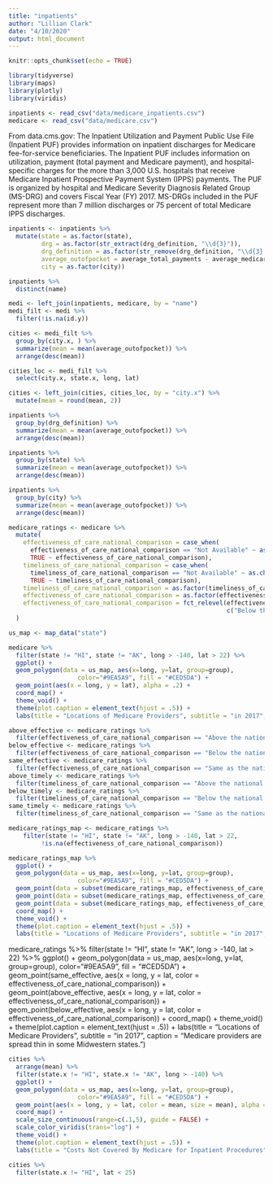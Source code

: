 ```yaml
---
title: "inpatients"
author: "Lillian Clark"
date: "4/10/2020"
output: html_document
---
```


```r
knitr::opts_chunk$set(echo = TRUE)
```

```r
library(tidyverse)
library(maps)
library(plotly)
library(viridis)
```

```r
inpatients <- read_csv("data/medicare_inpatients.csv")
medicare <- read_csv("data/medicare.csv")
```

From data.cms.gov: The Inpatient Utilization and Payment Public Use File (Inpatient PUF) provides information on inpatient discharges for Medicare fee-for-service beneficiaries. The Inpatient PUF includes information on utilization, payment (total payment and Medicare payment), and hospital-specific charges for the more than 3,000 U.S. hospitals that receive Medicare Inpatient Prospective Payment System (IPPS) payments. The PUF is organized by hospital and Medicare Severity Diagnosis Related Group (MS-DRG) and covers Fiscal Year (FY) 2017. MS-DRGs included in the PUF represent more than 7 million discharges or 75 percent of total Medicare IPPS discharges.

```r
inpatients <- inpatients %>%
  mutate(state = as.factor(state),
         drg = as.factor(str_extract(drg_definition, "\\d{3}")),
         drg_definition = as.factor(str_remove(drg_definition, "\\d{3} - ")),
         average_outofpocket = average_total_payments - average_medicare_payments,
         city = as.factor(city))

inpatients %>%
  distinct(name)
```

```r
medi <- left_join(inpatients, medicare, by = "name")
medi_filt <- medi %>%
  filter(!is.na(id.y))
```

```r
cities <- medi_filt %>%
  group_by(city.x, ) %>%
  summarize(mean = mean(average_outofpocket)) %>%
  arrange(desc(mean))

cities_loc <- medi_filt %>%
  select(city.x, state.x, long, lat)

cities <- left_join(cities, cities_loc, by = "city.x") %>%
  mutate(mean = round(mean, 2))
```

```r
inpatients %>%
  group_by(drg_definition) %>%
  summarize(mean = mean(average_outofpocket)) %>%
  arrange(desc(mean))

inpatients %>%
  group_by(state) %>%
  summarize(mean = mean(average_outofpocket)) %>%
  arrange(desc(mean))

inpatients %>%
  group_by(city) %>%
  summarize(mean = mean(average_outofpocket)) %>%
  arrange(desc(mean))
```

```r
medicare_ratings <- medicare %>%
  mutate(
    effectiveness_of_care_national_comparison = case_when(
      effectiveness_of_care_national_comparison == "Not Available" ~ as.character(NA),
      TRUE ~ effectiveness_of_care_national_comparison),
    timeliness_of_care_national_comparison = case_when(
      timeliness_of_care_national_comparison == "Not Available" ~ as.character(NA),
      TRUE ~ timeliness_of_care_national_comparison),
    timeliness_of_care_national_comparison = as.factor(timeliness_of_care_national_comparison),
    effectiveness_of_care_national_comparison = as.factor(effectiveness_of_care_national_comparison),
    effectiveness_of_care_national_comparison = fct_relevel(effectiveness_of_care_national_comparison,
                                                            c("Below the national average", "Above the national average", "Same as the national average"))
  )
```

```r
us_map <- map_data("state")
```

```r
medicare %>%
  filter(state != "HI", state != "AK", long > -140, lat > 22) %>%
  ggplot() +
  geom_polygon(data = us_map, aes(x=long, y=lat, group=group),
                   color="#9EA5A9", fill = "#CED5DA") +
  geom_point(aes(x = long, y = lat), alpha = .2) +
  coord_map() +
  theme_void() +
  theme(plot.caption = element_text(hjust = .5)) +
  labs(title = "Locations of Medicare Providers", subtitle = "in 2017", caption = "Medicare providers are spread thin in some Midwestern states.")
```

```r
above_effective <- medicare_ratings %>%
  filter(effectiveness_of_care_national_comparison == "Above the national average")
below_effective <- medicare_ratings %>%
  filter(effectiveness_of_care_national_comparison == "Below the national average")
same_effective <- medicare_ratings %>%
  filter(effectiveness_of_care_national_comparison == "Same as the national average")
above_timely <- medicare_ratings %>%
  filter(timeliness_of_care_national_comparison == "Above the national average")
below_timely <- medicare_ratings %>%
  filter(timeliness_of_care_national_comparison == "Below the national average")
same_timely <- medicare_ratings %>%
  filter(timeliness_of_care_national_comparison == "Same as the national average")
```

```r
medicare_ratings_map <- medicare_ratings %>%
    filter(state != "HI", state != "AK", long > -140, lat > 22,
         !is.na(effectiveness_of_care_national_comparison))

medicare_ratings_map %>%
  ggplot() +
  geom_polygon(data = us_map, aes(x=long, y=lat, group=group),
                   color="#9EA5A9", fill = "#CED5DA") +
  geom_point(data = subset(medicare_ratings_map, effectiveness_of_care_national_comparison == "Same as the national average"), aes(x = long, y = lat, color = effectiveness_of_care_national_comparison)) +
  geom_point(data = subset(medicare_ratings_map, effectiveness_of_care_national_comparison == "Above the national average"), aes(x = long, y = lat, color = effectiveness_of_care_national_comparison)) +
  geom_point(data = subset(medicare_ratings_map, effectiveness_of_care_national_comparison == "Below the national average"), aes(x = long, y = lat, color = effectiveness_of_care_national_comparison)) +
  coord_map() +
  theme_void() +
  theme(plot.caption = element_text(hjust = .5)) +
  labs(title = "Locations of Medicare Providers", subtitle = "in 2017", caption = "Medicare providers are spread thin in some Midwestern states.")
```


medicare_ratings %>%
  filter(state != "HI", state != "AK", long > -140, lat > 22) %>%
  ggplot() +
  geom_polygon(data = us_map, aes(x=long, y=lat, group=group),
                   color="#9EA5A9", fill = "#CED5DA") +
  geom_point(same_effective, aes(x = long, y = lat, color = effectiveness_of_care_national_comparison)) +
  geom_point(above_effective, aes(x = long, y = lat, color = effectiveness_of_care_national_comparison)) +
  geom_point(below_effective, aes(x = long, y = lat, color = effectiveness_of_care_national_comparison)) +
  coord_map() +
  theme_void() +
  theme(plot.caption = element_text(hjust = .5)) +
  labs(title = "Locations of Medicare Providers", subtitle = "in 2017", caption = "Medicare providers are spread thin in some Midwestern states.")



```r
cities %>%
  arrange(mean) %>%
  filter(state.x != "HI", state.x != "AK", long > -140) %>%
  ggplot() +
  geom_polygon(data = us_map, aes(x=long, y=lat, group=group),
                   color="#9EA5A9", fill = "#CED5DA") +
  geom_point(aes(x = long, y = lat, color = mean, size = mean), alpha = .2) +
  coord_map() +
  scale_size_continuous(range=c(.1,5), guide = FALSE) +
  scale_color_viridis(trans="log") +
  theme_void() +
  theme(plot.caption = element_text(hjust = .5)) +
  labs(title = "Costs Not Covered By Medicare for Inpatient Procedures", color = "Mean out-of-pocket costs ($)", subtitle = "in 2017", caption = "Average out of pocket costs for Medicare-covered procedures signicantly higher in some California and East Coast cities.")
```

```r
cities %>%
  filter(state.x != "HI", lat < 25)
```

